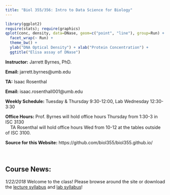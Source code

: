 ```yaml
---
title: "Biol 355/356: Intro to Data Science for Biology"
---
```


```r
library(ggplot2)
require(stats); require(graphics)
qplot(conc, density, data=DNase, geom=c("point", "line"), group=Run) +
  facet_wrap(~ Run) +
  theme_bw() +
  ylab("DNA Optical Density") + xlab("Protein Concentration") +
  ggtitle("Elisa assay of DNase")
```

**Instructor:** Jarrett Byrnes, PhD.

**Email:** jarrett.byrnes@umb.edu

**TA:** Isaac Rosenthal

**Email:** isaac.rosenthall001@umb.edu

**Weekly Schedule:** Tuesday & Thursday 9:30-12:00, Lab Wednesday 12:30-3:30

**Office Hours:** Prof. Byrnes will hold office hours Thursday from 1:30-3 in ISC 3130  
&nbsp; &nbsp; TA Rosenthal will hold office hours Wed from 10-12 at the tables outside of ISC 3100.

**Source for this Website:** https://github.com/biol355/biol355.github.io/
&nbsp;  
&nbsp;  
&nbsp;  

## Course News:  
*1/22/2018*  Welcome to the class! Please browse around the site or download the [lecture syllabus](./governance_syllabus/byrnes_355_datascience_lecture_1.docx) and [lab syllabus](./governance_syllabus/byrnes_356_datascience_lab_1.docx)!
